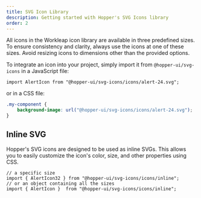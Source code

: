 ```yaml
---
title: SVG Icon Library
description: Getting started with Hopper's SVG Icons library
order: 2
---
```


All icons in the Workleap icon library are available in three predefined sizes. To ensure consistency and clarity, always use the icons at one of these sizes. Avoid resizing icons to dimensions other than the provided options.

To integrate an icon into your project, simply import it from `@hopper-ui/svg-icons` in a JavaScript file:

```tsx
import AlertIcon from "@hopper-ui/svg-icons/icons/alert-24.svg";
```
or in a CSS file:
```css
.my-component {
    background-image: url("@hopper-ui/svg-icons/icons/alert-24.svg");
}
```

## Inline SVG

Hopper's SVG icons are designed to be used as inline SVGs. This allows you to easily customize the icon's color, size, and other properties using CSS.
```tsx
// a specific size
import { AlertIcon32 } from "@hopper-ui/svg-icons/icons/inline";
// or an object containing all the sizes
import { AlertIcon }  from "@hopper-ui/svg-icons/icons/inline";
```

<Switcher
    type="svg"
    headLine="You can preview icons in your preferred size. Simply click on an icon to instantly copy it's `.svg` name!"
/>
